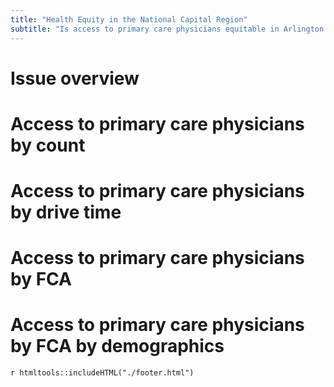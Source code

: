 ```yaml
---
title: "Health Equity in the National Capital Region"
subtitle: "Is access to primary care physicians equitable in Arlington and Fairfax County?"
---
```


# Issue overview

# Access to primary care physicians by count

# Access to primary care physicians by drive time

# Access to primary care physicians by FCA

# Access to primary care physicians by FCA by demographics

`r htmltools::includeHTML("./footer.html")`
